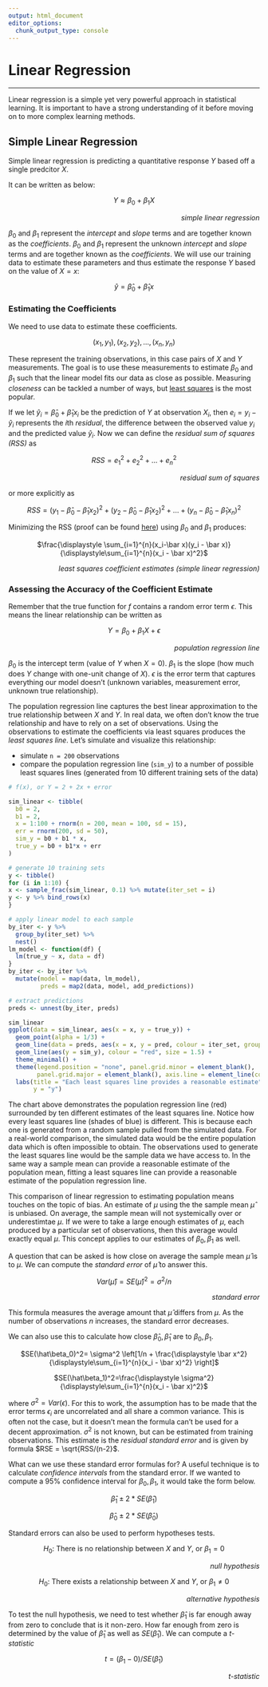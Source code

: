 ```yaml
---
output: html_document
editor_options: 
  chunk_output_type: console
---
```

# Linear Regression

-----

Linear regression is a simple yet very powerful approach in statistical learning. It is important to have a strong understanding of it before moving on to more complex learning methods.

## Simple Linear Regression

Simple linear regression is predicting a quantitative response $Y$ based off a single predcitor $X$.

It can be written as below:

<div>
<p style="text-align:center">$Y \approx \beta_0 + \beta_1X$</p>
<p class="vocab" style="text-align:right">*simple linear regression*</p>
</div>

$\beta_0$ and $\beta_1$ represent the *intercept* and *slope* terms and are together known as the *coefficients*.
$\beta_0$ and $\beta_1$ represent the unknown *intercept* and *slope* terms and are together known as the *coefficients*. We will use our training data to estimate these parameters and thus estimate the response $Y$ based on the value of $X = x$:

<div>
<p style="text-align:center">$\hat y = \hat\beta_0 + \hat\beta_1x$</p>
</div>


### Estimating the Coefficients

We need to use data to estimate these coefficients.

<div>
<p style="text-align:center">$(x_1,y_1), (x_2,y_2),..., (x_n,y_n)$</p>
</div>

These represent the training observations, in this case pairs of $X$ and $Y$ measurements. The goal is to use these measurements to estimate $\beta_0$ and $\beta_1$ such that the linear model fits our data as close as possible. Measuring *closeness* can be tackled a number of ways, but [least squares](https://en.wikipedia.org/wiki/Least_squares) is the most popular.

If we let $\hat y_i = \hat\beta_0 + \hat\beta_1x_i$ be the prediction of $Y$ at observation $X_i$, then $e_i = y_i - \hat y_i$ represents the $i$th *residual*, the difference between the observed value $y_i$ and the predicted value $\hat y_i$. Now we can define the *residual sum of squares (RSS)* as 

<div>
<p style="text-align:center">$RSS = e_1^2 + e_2^2 + ... + e_n^2$</p>
<p class="vocab" style="text-align:right">*residual sum of squares*</p>
</div>

or more explicitly as

<div>
<p style="text-align:center">$RSS = (y_1 - \hat\beta_0 - \hat\beta_1x_2)^2 + (y_2 - \hat\beta_0 - \hat\beta_1x_2)^2 + ... + (y_n - \hat\beta_0 - \hat\beta_1x_n)^2$</p>
</div>

Minimizing the RSS (proof can be found [here](https://en.m.wikipedia.org/wiki/Simple_linear_regression#Derivation_of_simple_regression_estimators)) using $\beta_0$ and $\beta_1$ produces:

<div>
<p style="text-align:center">$\frac{\displaystyle \sum_{i=1}^{n}(x_i-\bar x)(y_i - \bar x)}{\displaystyle\sum_{i=1}^{n}(x_i - \bar x)^2}$</p>
<p class="vocab" style="text-align:right">*least squares coefficient estimates (simple linear regression)*</p>
</div>

### Assessing the Accuracy of the Coefficient Estimate

Remember  that the true function for $f$ contains a random error term $\epsilon$. This means the linear relationship can be written as

<div>
<p style="text-align:center">$Y = \beta_0 + \beta_1X + \epsilon$</p>
</div>
<p class="vocab" style="text-align:right">*population regression line*</p>
</div>

$\beta_0$ is the intercept term (value of $Y$ when $X = 0$). $\beta_1$ is the slope (how much does $Y$ change with one-unit change of $X$). $\epsilon$ is the error term that captures everything our model doesn't (unknown variables, measurement error, unknown true relationship).

The population regression line captures the best linear approximation to the true relationship between $X$ and $Y$. In real data, we often don't know the true relationship and have to rely on a set of observations. Using the observations to estimate the coefficients via least squares produces the *least squares line*. Let's simulate and visualize this relationship:

  - simulate `n = 200` observations
  - compare the population regression line (`sim_y`) to a number of possible least squares lines (generated from 10 different training sets of the data)

```r

# f(x), or Y = 2 + 2x + error

sim_linear <- tibble(
  b0 = 2,
  b1 = 2,
  x = 1:100 + rnorm(n = 200, mean = 100, sd = 15),
  err = rnorm(200, sd = 50),
  sim_y = b0 + b1 * x,
  true_y = b0 + b1*x + err
)

# generate 10 training sets
y <- tibble()
for (i in 1:10) {
x <- sample_frac(sim_linear, 0.1) %>% mutate(iter_set = i)
y <- y %>% bind_rows(x)
}

# apply linear model to each sample
by_iter <- y %>%
  group_by(iter_set) %>%
  nest()
lm_model <- function(df) {
  lm(true_y ~ x, data = df)
}
by_iter <- by_iter %>%
  mutate(model = map(data, lm_model),
         preds = map2(data, model, add_predictions))

# extract predictions
preds <- unnest(by_iter, preds)

sim_linear
ggplot(data = sim_linear, aes(x = x, y = true_y)) +
  geom_point(alpha = 1/3) +
  geom_line(data = preds, aes(x = x, y = pred, colour = iter_set, group = iter_set), linetype = "F1", size = .75) +
  geom_line(aes(y = sim_y), colour = "red", size = 1.5) +
  theme_minimal() +
  theme(legend.position = "none", panel.grid.minor = element_blank(),
        panel.grid.major = element_blank(), axis.line = element_line(colour = "grey92")) +
  labs(title = "Each least squares line provides a reasonable estimate",
       y = "y")
```

The chart above demonstrates the population regression line (red) surrounded by ten different estimates of the least squares line. Notice how every least squares line (shades of blue) is different. This is because each one is generated from a random sample pulled from the simulated data. For a real-world comparison, the simulated data would be the entire population data which is often impossible to obtain. The observations used to generate the least squares line would be the sample data we have access to. In the same way a sample mean can provide a reasonable estimate of the population mean, fitting a least squares line can provide a reasonable estimate of the population regression line.

This comparison of linear regression to estimating population means touches on the topic of bias. An estimate of $\mu$ using the the sample mean $\hat\mu$ is unbiased. On average, the sample mean will not systemically over or underestimtae $\mu$. If we were to take a large enough estimates of $\mu$, each produced by a particular set of observations, then this average would exactly equal $\mu$. This concept applies to our estimates of $\beta_0, \beta_1$ as well. 

A question that can be asked is how close on average the sample mean $\hat\mu$ is to $\mu$. We can compute the *standard error* of $\hat\mu$ to answer this.

<div>
<p style="text-align:center">$Var(\hat\mu) = SE(\hat\mu)^2 = \sigma^2/n$</p>
<p class="vocab" style="text-align:right">*standard error*</p>
</div>

This formula measures the average amount that $\hat\mu$ differs from $\mu$. As the number of observations $n$ increases, the standard error decreases.

We can also use this to calculate how close $\hat\beta_0, \hat\beta_1$ are to $\beta_0, \beta_1$.

<div>
<p style="text-align:center">$SE(\hat\beta_0)^2= \sigma^2 \left[1/n + \frac{\displaystyle \bar x^2}{\displaystyle\sum_{i=1}^{n}(x_i - \bar x)^2} \right]$</p>
</div>

<div>
<p style="text-align:center">$SE(\hat\beta_1)^2=\frac{\displaystyle \sigma^2}{\displaystyle\sum_{i=1}^{n}(x_i - \bar x)^2}$</p>
</div>

where $\sigma^2 = Var(\epsilon)$. For this to work, the assumption has to be made that the error terms $\epsilon_i$ are uncorrelated and all share a common variance. This is often not the case, but it doesn't mean the formula can't be used for a decent approximation. $\sigma^2$ is not known, but can be estimated from training observations. This estimate is the *residual standard error* and is given by formula $RSE = \sqrt{RSS/(n-2}$.

What can we use these standard error formulas for? A useful technique is to calculate *confidence intervals* from the standard error. If we wanted to compute a 95% confidence interval for $\beta_0,\beta_1$, it would take the form below.

<div>
<p style="text-align:center">$\hat\beta_1 \pm 2 * SE(\hat\beta_1)$</p>
</div>
</div>

<div>
<p style="text-align:center">$\hat\beta_0 \pm 2 * SE(\hat\beta_0)$</p>
</div>
</div>

Standard errors can also be used to perform hypotheses tests.

<p style="text-align:center">$H_0$: There is no relationship between $X$ and $Y$, or $\beta_1 = 0$</p>
<p class="vocab" style="text-align:right">*null hypothesis*</p>
</div>

<p style="text-align:center">$H_0$: There exists a relationship between $X$ and $Y$, or $\beta_1 \neq 0$</p>
<p class="vocab" style="text-align:right">*alternative hypothesis*</p>
</div>

To test the null hypothesis, we need to test whether $\hat\beta_1$ is far enough away from zero to conclude that is it non-zero. How far enough from zero is determined by the value of $\hat\beta_1$  as well as $SE(\hat\beta_1)$. We can compute a *t-statistic*

<p style="text-align:center">$t = (\beta_1 - 0)/SE(\hat\beta_1)$</p>
<p class="vocab" style="text-align:right">*t-statistic*</p>
</div>


